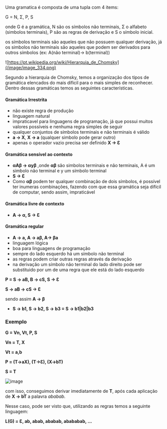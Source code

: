 






Uma gramatica é composta de uma tupla com 4 items:

G = N, Σ, P, S

onde G é a gramática, N são os símbolos não terminais, Σ o alfabeto
(simbolos terminais), P são as regras de derivação e S o símbolo
inicial.

os símbolos terminais são aqueles que não possuem qualquer derivação, já
os simbolos não terminais são aqueles que podem ser derivados para
outros símbolos (ex: A(não terminal)-\> b(terminal))








![https://pt.wikipedia.org/wiki/Hierarquia_de_Chomsky](/image/image_334.png)

Segundo a hierarquia de Chomsky, temos a organização dos tipos de
gramática elencados do mais díficil para o mais simples de reconhecer.
Dentro dessas gramáticas temos as seguintes características.

#### Gramática Irrestrita

-   não existe regra de produção
-   linguagem natural
-   impraticavel para linguagens de programação, já que possui muitos
    valores possíveis e nenhuma regra simples de seguir
-   qualquer conjuntos de símbolos terminais e não terminais é válido
-   **a -\> X**, **X -\> a** (qualquer simbolo pode gerar outro)
-   apenas o operador vazio precisa ser definido **X -\> Ɛ**

#### Gramática sensível ao contexto

-   **αAβ -\> αyβ** ,onde **αβ** são simbolos terminais e não terminais,
    A é um simbolo não terminal e y um símbolo terminal
-   **S -\> Ɛ**
-   Como **αβ** podem ter qualquer combinação de dois símbolos, é
    possível ter inumeras combinações, fazendo com que essa gramática
    seja difícil de computar, sendo assim, impraticável

#### Gramática livre de contexto

-   **A -\> α, S -\> Ɛ**

#### Gramática regular

-   **A -\> a, A -\> aβ, A-\> βa**
-   linguagem lógica
-   boa para linguagens de programação
-   sempre do lado esquerdo há um símbolo não terminal
-   as regras podem criar outras regras através da derivação
-   na derivação um símbolo não terminal do lado direito pode ser
    substituido por um de uma regra que ele está do lado esquerdo

**P = S -\> aB, B -\> cS, S -\> Ɛ**

**S -\> aB -\> cS -\> Ɛ**

sendo assim **A -\> β**

-   **S -\> b1, S -\> b2, S -\> b3 = S -\> b1\|b2\|b3**








### Exemplo

**G = Vn, Vt, P, S**

**Vn = T, X**

**Vt = a,b**

**P = (T-\>aX), (T-\>Ɛ), (X-\>bT)**

**S = T**

![image](/image/image_335.png)

com isso, conseguimos derivar imediatamente de **T**, após cada
aplicação de **X -\> bT** a palavra *ababab.*

Nesse caso, pode ser visto que, utilizando as regras temos a seguinte
linguagem:

**L(G) = Ɛ, ab, abab, ababab, abababab, ...**


